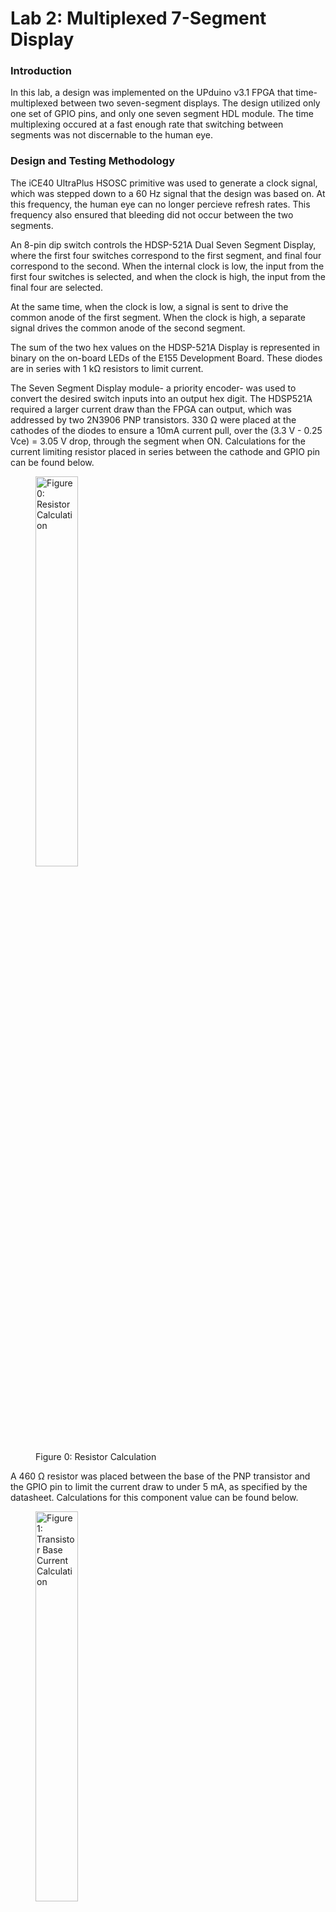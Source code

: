 # Lab 2: Multiplexed 7-Segment Display


### Introduction
In this lab, a design was implemented on the UPduino v3.1 FPGA that time-multiplexed between two seven-segment displays. The design utilized only one set of GPIO pins, and only one seven segment HDL module. The time multiplexing occured at a fast enough rate that switching between segments was not discernable to the human eye.

### Design and Testing Methodology
The iCE40 UltraPlus HSOSC primitive was used to generate a clock signal, which was stepped down to a 60 Hz signal that the design was based on. At this frequency, the human eye can no longer percieve refresh rates. This frequency also ensured that bleeding did not occur between the two segments.

An 8-pin dip switch controls the HDSP-521A Dual Seven Segment Display, where the first four switches correspond to the first segment, and final four correspond to the second. When the internal clock is low, the input from the first four switches is selected, and when the clock is high, the input from the final four are selected.

At the same time, when the clock is low, a signal is sent to drive the common anode of the first segment. When the clock is high, a separate signal drives the common anode of the second segment.

The sum of the two hex values on the HDSP-521A Display is represented in binary on the on-board LEDs of the E155 Development Board. These diodes are in series with 1 kΩ resistors to limit current. 

The Seven Segment Display module- a priority encoder- was used to convert the desired switch inputs into an output hex digit. The HDSP521A required a larger current draw than the FPGA can output, which was addressed by two 2N3906 PNP transistors. 330 Ω were placed at the cathodes of the diodes to ensure a 10mA current pull, over the (3.3 V - 0.25 Vce) = 3.05 V drop, through the segment when ON. Calculations for the current limiting resistor placed in series between the cathode and GPIO pin can be found below. 


![Figure 0: Resistor Calculation](images/resistor.png){width=40% fig-align="center"}

A 460 Ω resistor was placed between the base of the PNP transistor and the GPIO pin to limit the current draw to under 5 mA, as specified by the datasheet. Calculations for this component value can be found below. 

![Figure 1: Transistor Base Current Calculation](images/transbase.png){width=40% fig-align="center"}

To control the input to the Seven Segment Display, a priority encoder was used. The output signals were mapped to their respective pins on the input of the HDSP-511A Seven Segment Display. 



### Technical Documentation

The source code for Lab 2 can be found in the following [GitHub repository](https://github.com/Isabella-Hottenrott/e155-lab2).

### Block Diagram

![Figure 2: Block Diagram of the lab2_ih verilog design](images/blockdiagram.png){fig-align="center"}

The block diagram above illustrates the lab2_ih design. The top level module is called lab2_ih and takes in inputs: reset, sw1, and sw2. Lab2_ih outputs to five leds (led), a single set of GPIO pins for the dual seven segment (segs), to both transistors to illuminate the proper segment anode (anodeOne, anodeTwo), and to the two remaining on-board LEDs to keep them from floating (bottomLEDs). Lab1_ih includes five submodules: the high-speed oscillator block (hf_osc), the clock divider to 60 Hz (clock_div), the adder (adder), the seven segments priority encoder (segments), and the anode-selecting module (anodeselect).

### Schematic

The schematic above illustrates the physical layout on the breadboard. Corresponding diode cathodes from the seven segment displays were the same node (segment 1 A is the same node as segment 2 A, etc). These were connected in series with a 330 Ω current-limiting resistor to the GPIO pins. The on-board LEDs required 1 kΩ resistors to their limit current. The emitter of the transistor is powered by 3.3 V, while the collector goes straight to the segment anodes. The base of the PNP transistor is in series with a 460Ω resistor such that less than 5mA of current is drawn from the GPIO pin, which lies within specs.
![Figure 3: Schematic of the Breadboard](images/schematic.png){fig-align="center"}

### Results and Discussion
This design met the intended objectives. All switches correctly spoke with the board, the proper LED-sum combinations occured, and the Seven Segment Display shows two distinct hex values without any discernable flickering or bleeding.

### Testbench Simulation
A testbench simulation was produced for every module in the design. 

#### tb_lab2_ih:
The testbench for lab2_ih can be found [here](https://github.com/Isabella-Hottenrott/e155-lab2/blob/main/fpga/source/impl_1/tb_lab2_ih.sv). The high speed clock was commented out to run this simulation, and 10 known cases were tested against the design. No errors occured. 

![Figure 4: Testbench Simulation Results for lab2_ih](images/tb_lab2.png){fig-align="center"}

#### tb_segments:
The testbench for the segments module can be found [here](https://github.com/Isabella-Hottenrott/e155-lab2/blob/main/fpga/source/impl_1/tb_segments.sv). All possible combinations of input switch values were tested. No errors occured. 

![Figure 5: Testbench Simulation Results for segments](images/tb_segments.png){fig-align="center"}

#### tb_clock_div:
The testbench for the clock divider module can be found [here](https://github.com/Isabella-Hottenrott/e155-lab2/blob/main/fpga/source/impl_1/tb_clock_div.sv). A test oscillator was produced that ticked every 800000 time stamps, where two time stamps represent a full clock cycle. The test oscillator was compared to that produced by the clock_div module when fed in the testbench clock signal. Both oscillators can be seen to rise and fall simulataneously. The HSOSC produces a 48 MHz clock. The clock divider module has been shown to divide the input clock signal by 800000. 48 MHz/800000 = 60 Hz, which is the targeted frequency switching between displays. No errors occured. 

![Figure 6: Testbench Simulation Results for clock_div](images/tb_clk_div.png){fig-align="center"}

#### tb_anodeselect:
The testbench for the anodeselect module can be found [here](https://github.com/Isabella-Hottenrott/e155-lab2/blob/main/fpga/source/impl_1/tb_anodeselect.sv). The test verifies that the correct switch value is sent to the segment modules, as well as the corresponding correct anode, across 12 handwritten vectors. The test verifies that the two anodes are never HIGH at the same timestamp. No errors occured. 

![Figure 7: Testbench Simulation Results for anodeselect](images/tb_anodeselect.png){fig-align="center"}

#### tb_adder:
The testbench for the adder module can be found [here](https://github.com/Isabella-Hottenrott/e155-lab2/blob/main/fpga/source/impl_1/tb_adder.sv). A system verilog function iterates through all possible switch combinations to verify all possible additions. No errors occured. 

 ![Figure 8: Testbench Simulation Results for adder](images/tb_adder.png){fig-align="center"}

### Conclusion

This design design illuminated a Dual Seven Segment Display using a single segment module through the use of time-multiplexing. A transistor circuit and selected resistors were used to ensure that sufficient, but not excessive current, flows through components based on datasheet values. I spent a total of 18 hours on this lab.

### AI Prototype Summary

The prompt that I provided the LLM was: "Write SystemVerilog HDL to time multiplex a single seven segment decoder (that decodes from four bits to a common anode seven segment display) to decode two sets of input bits and drive two sets of seven output bits."
In return, I recieved the following design that did not synthesize:

    // Time Multiplexed Seven Segment Display Controller
    // This module uses a single seven segment decoder to drive two displays

    module seven_seg_mux (
        input  logic        clk,
        input  logic        reset_n,
        input  logic [3:0]  digit0_in,    // First 4-bit input
        input  logic [3:0]  digit1_in,    // Second 4-bit input
        output logic [6:0]  seg0_out,     // Seven segment outputs for display 0
        output logic [6:0]  seg1_out,     // Seven segment outputs for display 1
        output logic        digit0_enable, // Enable signal for display 0
        output logic        digit1_enable  // Enable signal for display 1
    );

        // Internal signals
        logic [3:0] mux_input;
        logic [6:0] decoder_output;
        logic       mux_select;
        logic       slow_clk;

        // Instantiate oscillator for timing
        oscillator u_osc (
            .clk(clk),
            .reset_n(reset_n),
            .slow_clk(slow_clk)
        );

        // Generate multiplexer select signal
        always_ff @(posedge slow_clk or negedge reset_n) begin
            if (!reset_n)
                mux_select <= 1'b0;
            else
                mux_select <= ~mux_select;
        end

        // Input multiplexer
        always_comb begin
            case (mux_select)
                1'b0: mux_input = digit0_in;
                1'b1: mux_input = digit1_in;
            endcase
        end

        // Instantiate seven segment decoder
        seven_seg_decoder u_decoder (
            .bin_in(mux_input),
            .seg_out(decoder_output)
        );

        // Output demultiplexer and enable generation
        always_comb begin
            case (mux_select)
                1'b0: begin
                    seg0_out = decoder_output;
                    seg1_out = 7'b1111111;  // All segments off (common anode)
                    digit0_enable = 1'b0;   // Active low enable
                    digit1_enable = 1'b1;   // Disabled
                end
                1'b1: begin
                    seg0_out = 7'b1111111;  // All segments off
                    seg1_out = decoder_output;
                    digit0_enable = 1'b1;   // Disabled
                    digit1_enable = 1'b0;   // Active low enable
                end
            endcase
        end

    endmodule

    // Seven Segment Decoder Module
    // Converts 4-bit binary input to seven segment display pattern
    // Common anode configuration (active low outputs)
    module seven_seg_decoder (
        input  logic [3:0] bin_in,
        output logic [6:0] seg_out
    );

        // Segment mapping: seg_out = {g, f, e, d, c, b, a}
        // Common anode: 0 = segment on, 1 = segment off
        always_comb begin
            case (bin_in)
                4'h0: seg_out = 7'b1000000; // 0
                4'h1: seg_out = 7'b1111001; // 1
                4'h2: seg_out = 7'b0100100; // 2
                4'h3: seg_out = 7'b0110000; // 3
                4'h4: seg_out = 7'b0011001; // 4
                4'h5: seg_out = 7'b0010010; // 5
                4'h6: seg_out = 7'b0000010; // 6
                4'h7: seg_out = 7'b1111000; // 7
                4'h8: seg_out = 7'b0000000; // 8
                4'h9: seg_out = 7'b0010000; // 9
                4'hA: seg_out = 7'b0001000; // A
                4'hB: seg_out = 7'b0000011; // b
                4'hC: seg_out = 7'b1000110; // C
                4'hD: seg_out = 7'b0100001; // d
                4'hE: seg_out = 7'b0000110; // E
                4'hF: seg_out = 7'b0001110; // F
            endcase
        end

    endmodule

    // Simple Oscillator Module
    // Generates a slower clock for multiplexing
    module oscillator (
        input  logic clk,
        input  logic reset_n,
        output logic slow_clk
    );

        parameter DIVIDE_BY = 100000; // Adjust for desired refresh rate
        logic [$clog2(DIVIDE_BY)-1:0] counter;

        always_ff @(posedge clk or negedge reset_n) begin
            if (!reset_n) begin
                counter <= '0;
                slow_clk <= 1'b0;
            end else begin
                if (counter == DIVIDE_BY - 1) begin
                    counter <= '0;
                    slow_clk <= ~slow_clk;
                end else begin
                    counter <= counter + 1;
                end
            end
        end

    endmodule

    // Testbench for verification
    module seven_seg_mux_tb;

        logic        clk;
        logic        reset_n;
        logic [3:0]  digit0_in;
        logic [3:0]  digit1_in;
        logic [6:0]  seg0_out;
        logic [6:0]  seg1_out;
        logic        digit0_enable;
        logic        digit1_enable;

        // Instantiate DUT
        seven_seg_mux dut (
            .clk(clk),
            .reset_n(reset_n),
            .digit0_in(digit0_in),
            .digit1_in(digit1_in),
            .seg0_out(seg0_out),
            .seg1_out(seg1_out),
            .digit0_enable(digit0_enable),
            .digit1_enable(digit1_enable)
        );

        // Clock generation
        initial begin
            clk = 0;
            forever #5 clk = ~clk;
        end

        // Test stimulus
        initial begin
            reset_n = 0;
            digit0_in = 4'h0;
            digit1_in = 4'h0;

            #100 reset_n = 1;

            // Test different digit combinations
            #1000 digit0_in = 4'h3; digit1_in = 4'h7;
            #2000 digit0_in = 4'hA; digit1_in = 4'hF;
            #2000 digit0_in = 4'h5; digit1_in = 4'h2;

            #5000 $finish;
        end

        // Monitor outputs
        initial begin
            $monitor("Time=%0t, digit0_in=%h, digit1_in=%h, seg0=%b, seg1=%b, en0=%b, en1=%b", 
                    $time, digit0_in, digit1_in, seg0_out, seg1_out, digit0_enable, digit1_enable);
        end

    endmodule


Next, I asked the LLM to: "Write SystemVerilog HDL to time multiplex a single seven segment decoder (that decodes from four bits to a common anode seven segment display) to decode two sets of input bits and drive two sets of seven output bits. Use the seven segment decoder and oscillator provided in the attached files." and attached my Lab 1 files. I received the following design that, again, did not synthesize. 

    // Isabella Hottenrott's segments module
    // segments.sv
    // Module containing Verilog code for Seven-segment display mapping
    module segments(input logic [3:0] digit,
                    output logic [6:0] segs);

    always_comb
    case(digit)
        0:  segs = 7'b000_0001; //0
        1:  segs = 7'b100_1111; //1
        2:  segs = 7'b001_0010; //2
        3:  segs = 7'b000_0110; //3
        4:  segs = 7'b100_1100; //4
        5:  segs = 7'b010_0100; //5
        6:  segs = 7'b010_0000; //6
        7:  segs = 7'b000_1111; //7
        8:  segs = 7'b000_0000; //8
        9:  segs = 7'b000_1100; // 9
        10: segs = 7'b000_1000; //a
        11: segs = 7'b110_0000; //b
        12: segs = 7'b011_0001; //c
        13: segs = 7'b100_0010; //d
        14: segs = 7'b011_0000; //e
        15: segs = 7'b011_1000; //f
        default:    segs = 7'b111_1111;
    endcase
    endmodule

    // Simple oscillator module for timing control
    module oscillator(input logic clk,
                  input logic reset,
                  output logic slow_clk);
    
    parameter DIVIDE_RATIO = 50000; // Adjust for desired refresh rate
    logic [$clog2(DIVIDE_RATIO)-1:0] counter;
    
    always_ff @(posedge clk or posedge reset) begin
        if (reset) begin
            counter <= 0;
            slow_clk <= 0;
        end else begin
            if (counter == DIVIDE_RATIO - 1) begin
                counter <= 0;
                slow_clk <= ~slow_clk;
            end else begin
                counter <= counter + 1;
            end
        end
    end
    endmodule

    module seven_seg_time_mux(
        input logic clk,
        input logic reset,
        input logic [3:0] digit0,    // First 4-bit input
        input logic [3:0] digit1,    // Second 4-bit input
        output logic [6:0] segs0,    // Seven segment outputs for display 0
        output logic [6:0] segs1     // Seven segment outputs for display 1
    );

    // Internal signals
    logic [3:0] mux_digit;       // Multiplexed input to decoder
    logic [6:0] decoder_segs;    // Output from segments decoder
    logic mux_select;            // Select signal for multiplexing
    logic slow_clk;              // Slower clock for multiplexing
    
    // Instantiate oscillator for timing control
    oscillator timing_gen (
        .clk(clk),
        .reset(reset),
        .slow_clk(slow_clk)
    );
    
    // Generate multiplexer select signal (toggles between displays)
    always_ff @(posedge slow_clk or posedge reset) begin
        if (reset)
            mux_select <= 1'b0;
        else
            mux_select <= ~mux_select;
    end
    
    // Input multiplexer - select which digit to decode
    always_comb begin
        case (mux_select)
            1'b0: mux_digit = digit0;
            1'b1: mux_digit = digit1;
            default: mux_digit = digit0;
        endcase
    end
    
    // Instantiate Isabella's segments decoder
    segments decoder (
        .digit(mux_digit),
        .segs(decoder_segs)
    );
    
    // Output demultiplexer - route decoder output to appropriate display
    // When a display is not selected, turn off all segments (common anode = all high)
    always_comb begin
        case (mux_select)
            1'b0: begin
                segs0 = decoder_segs;    // Display digit0
                segs1 = 7'b111_1111;     // Turn off display 1
            end
            1'b1: begin
                segs0 = 7'b111_1111;     // Turn off display 0
                segs1 = decoder_segs;    // Display digit1
            end
            default: begin
                segs0 = 7'b111_1111;
                segs1 = 7'b111_1111;
            end
        endcase
    end

endmodule

    logic clk;
    logic reset;
    logic [3:0] digit0;
    logic [3:0] digit1;
    logic [6:0] segs0;
    logic [6:0] segs1;
    
    // Instantiate the Device Under Test (DUT)
    seven_seg_time_mux dut (
        .clk(clk),
        .reset(reset),
        .digit0(digit0),
        .digit1(digit1),
        .segs0(segs0),
        .segs1(segs1)
    );
    
    // Clock generation (50MHz system clock)
    initial begin
        clk = 0;
        forever #10 clk = ~clk; // 20ns period = 50MHz
    end
    
    // Test stimulus
    initial begin
        // Initialize signals
        reset = 1;
        digit0 = 4'h0;
        digit1 = 4'h0;
        
        // Release reset
        #100 reset = 0;
        
        // Test case 1: Display 3 and 7
        #1000 digit0 = 4'h3; digit1 = 4'h7;
        
        // Test case 2: Display A and F (hex)
        #5000 digit0 = 4'hA; digit1 = 4'hF;
        
        // Test case 3: Display 5 and 2
        #5000 digit0 = 4'h5; digit1 = 4'h2;
        
        // Test case 4: Display 8 and 1
        #5000 digit0 = 4'h8; digit1 = 4'h1;
        
        // Finish simulation
        #10000 $finish;
    end
    
    // Monitor key signals
    initial begin
        $monitor("Time=%0t, digit0=%h, digit1=%h, segs0=%b, segs1=%b", 
                 $time, digit0, digit1, segs0, segs1);
    end
    
    // Generate VCD file for waveform viewing
    initial begin
        $dumpfile("seven_seg_mux.vcd");
        $dumpvars(0, seven_seg_time_mux_tb);
    end

endmodule


Both designs ran into the issue that the "loop count limit [of the clock] exceeded forever never breaks". This occured because both LLM outputs created associated testbenches. I tried to take out this forever statement, and make the clock tick similarly to my own testbenches. However, when I did this, I received a "Synthesize Design Completed, Lattice Synthesis Engine Failed" error.